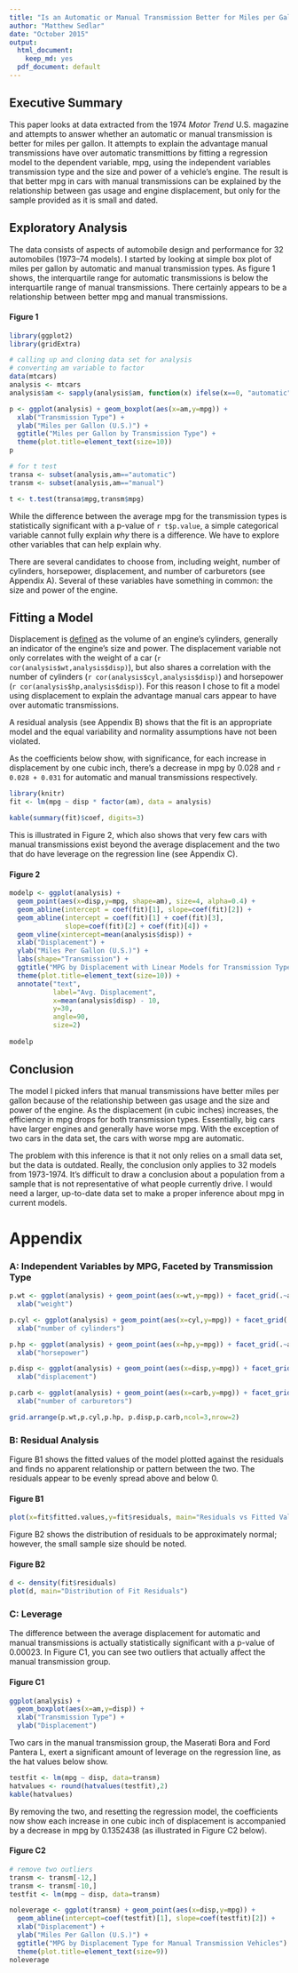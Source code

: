 ```yaml
---
title: "Is an Automatic or Manual Transmission Better for Miles per Gallon?"
author: "Matthew Sedlar"
date: "October 2015"
output:
  html_document:
    keep_md: yes
  pdf_document: default
---
```


## Executive Summary

This paper looks at data extracted from the 1974 *Motor Trend* U.S. magazine and attempts to answer whether an automatic or manual transmission is better for miles per gallon. It attempts to explain the advantage manual transmissions have over automatic transmittions by fitting a regression model to the dependent variable, mpg, using the independent variables transmission type and the size and power of a vehicle's engine. The result is that better mpg in cars with manual transmissions can be explained by the relationship between gas usage and engine displacement, but only for the sample provided as it is small and dated.

## Exploratory Analysis

The data consists of aspects of automobile design and performance for 32 automobiles (1973–74 models). I started by looking at simple box plot of miles per gallon by automatic and manual transmission types. As figure 1 shows, the interquartile range for automatic transmissions is below the interquartile range of manual transmissions. There certainly appears to be a relationship between better mpg and manual transmissions.

#### Figure 1

```r

library(ggplot2)
library(gridExtra)

# calling up and cloning data set for analysis
# converting am variable to factor
data(mtcars)
analysis <- mtcars
analysis$am <- sapply(analysis$am, function(x) ifelse(x==0, "automatic","manual"))

p <- ggplot(analysis) + geom_boxplot(aes(x=am,y=mpg)) +
  xlab("Transmission Type") +
  ylab("Miles per Gallon (U.S.)") +
  ggtitle("Miles per Gallon by Transmission Type") +
  theme(plot.title=element_text(size=10))
p

# for t test
transa <- subset(analysis,am=="automatic") 
transm <- subset(analysis,am=="manual")

t <- t.test(transa$mpg,transm$mpg)

```

While the difference between the average mpg for the transmission types is statistically significant with a p-value of `r t$p.value`, a simple categorical variable cannot fully explain _why_ there is a difference. We have to explore other variables that can help explain why.

There are several candidates to choose from, including weight, number of cylinders, horsepower, displacement, and number of carburetors (see Appendix A). Several of these variables have something in common: the size and power of the engine. 

## Fitting a Model

Displacement is [defined](http://askcars.com/2008/07/what-does-engin.html) as the volume of an engine's cylinders, generally an indicator of the engine's size and power. The displacement variable not only correlates with the weight of a car (`r cor(analysis$wt,analysis$disp)`), but also shares a correlation with the number of cylinders (`r cor(analysis$cyl,analysis$disp)`) and horsepower (`r cor(analysis$hp,analysis$disp)`). For this reason I chose to fit a model using displacement to explain the advantage manual cars appear to have over automatic transmissions.

A residual analysis (see Appendix B) shows that the fit is an appropriate model and the equal variability and normality assumptions have not been violated. 

As the coefficients below show, with significance, for each increase in displacement by one cubic inch, there's a decrease in mpg by 0.028 and `r 0.028 + 0.031` for automatic and manual transmissions respectively.

```r
library(knitr)
fit <- lm(mpg ~ disp * factor(am), data = analysis)

kable(summary(fit)$coef, digits=3)

```

This is illustrated in Figure 2, which also shows that very few cars with manual transmissions exist beyond the average displacement and the two that do have leverage on the regression line (see Appendix C).

#### Figure 2

```r
modelp <- ggplot(analysis) +
  geom_point(aes(x=disp,y=mpg, shape=am), size=4, alpha=0.4) +
  geom_abline(intercept = coef(fit)[1], slope=coef(fit)[2]) +
  geom_abline(intercept = coef(fit)[1] + coef(fit)[3],
              slope=coef(fit)[2] + coef(fit)[4]) +
  geom_vline(xintercept=mean(analysis$disp)) +
  xlab("Displacement") +
  ylab("Miles Per Gallon (U.S.)") +
  labs(shape="Transmission") +
  ggtitle("MPG by Displacement with Linear Models for Transmission Type") +
  theme(plot.title=element_text(size=10)) +
  annotate("text",
           label="Avg. Displacement",
           x=mean(analysis$disp) - 10,
           y=30,
           angle=90,
           size=2)
  
modelp
```

## Conclusion

The model I picked infers that manual transmissions have better miles per gallon because of the relationship between gas usage and the size and power of the engine. As the displacement (in cubic inches) increases, the efficiency in mpg drops for both transmission types. Essentially, big cars have larger engines and generally have worse mpg. With the exception of two cars in the data set, the cars with worse mpg are automatic. 

The problem with this inference is that it not only relies on a small data set, but the data is outdated. Really, the conclusion only applies to 32 models from 1973-1974. It's difficult to draw a conclusion about a population from a sample that is not representative of what people currently drive. I would need a larger, up-to-date data set to make a proper inference about mpg in current models.

\pagebreak

# Appendix

### A: Independent Variables by MPG, Faceted by Transmission Type

```r
p.wt <- ggplot(analysis) + geom_point(aes(x=wt,y=mpg)) + facet_grid(.~am) +
  xlab("weight")

p.cyl <- ggplot(analysis) + geom_point(aes(x=cyl,y=mpg)) + facet_grid(.~am) +
  xlab("number of cylinders")

p.hp <- ggplot(analysis) + geom_point(aes(x=hp,y=mpg)) + facet_grid(.~am) +
  xlab("horsepower")

p.disp <- ggplot(analysis) + geom_point(aes(x=disp,y=mpg)) + facet_grid(.~am) +
  xlab("displacement")

p.carb <- ggplot(analysis) + geom_point(aes(x=carb,y=mpg)) + facet_grid(.~am) +
  xlab("number of carburetors")

grid.arrange(p.wt,p.cyl,p.hp, p.disp,p.carb,ncol=3,nrow=2)
```

### B: Residual Analysis

Figure B1 shows the fitted values of the model plotted against the residuals and finds no apparent relationship or pattern between the two. The residuals appear to be evenly spread above and below 0.  

#### Figure B1
```r
plot(x=fit$fitted.values,y=fit$residuals, main="Residuals vs Fitted Values")
```

Figure B2 shows the distribution of residuals to be approximately normal; however, the small sample size should be noted. 

#### Figure B2
```r
d <- density(fit$residuals)
plot(d, main="Distribution of Fit Residuals")
```

### C: Leverage

The difference between the average displacement for automatic and manual transmissions is actually statistically significant with a p-value of 0.00023. In Figure C1, you can see two outliers that actually affect the manual transmission group.

#### Figure C1

```r

ggplot(analysis) + 
  geom_boxplot(aes(x=am,y=disp)) +
  xlab("Transmission Type") +
  ylab("Displacement")

```

Two cars in the manual transmission group, the Maserati Bora and Ford Pantera L, exert a significant amount of leverage on the regression line, as the hat values below show.

\pagebreak

```r
testfit <- lm(mpg ~ disp, data=transm) 
hatvalues <- round(hatvalues(testfit),2)
kable(hatvalues)
```

By removing the two, and resetting the regression model, the coefficients now show each increase in one cubic inch of displacement is accompanied by a decrease in mpg by 0.1352438 (as illustrated in Figure C2 below).

#### Figure C2

```r
# remove two outliers
transm <- transm[-12,]
transm <- transm[-10,]
testfit <- lm(mpg ~ disp, data=transm) 

noleverage <- ggplot(transm) + geom_point(aes(x=disp,y=mpg)) +
  geom_abline(intercept=coef(testfit)[1], slope=coef(testfit)[2]) +
  xlab("Displacement") +
  ylab("Miles Per Gallon (U.S.)") +
  ggtitle("MPG by Displacement Type for Manual Transmission Vehicles")  +
  theme(plot.title=element_text(size=9))
noleverage
```